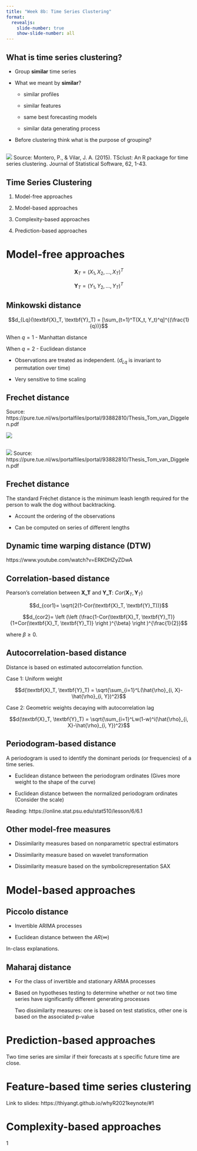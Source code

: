 ```yaml
---
title: "Week 8b: Time Series Clustering"
format:
  revealjs:
    slide-number: true
    show-slide-number: all 
---
```


## What is time series clustering?


- Group **similar** time series

- What we meant by **similar**?

    - similar profiles
    
    - similar features
    
    - same best forecasting models
    
    - similar data generating process
    
- Before clustering think what is the purpose of grouping?

##

![](tclust.png)
Source: Montero, P., & Vilar, J. A. (2015). TSclust: An R package for time series clustering. Journal of Statistical Software, 62, 1-43.


## Time Series Clustering

1. Model-free approaches

2. Model-based approaches

3. Complexity-based approaches

4. Prediction-based approaches

# Model-free approaches

$$\textbf{X}_T = (X_1, X_2, ..., X_T)^T$$

$$\textbf{Y}_T = (Y_1, Y_2, ..., Y_T)^T$$

## Minkowski distance

$$d_{Lq}(\textbf{X}_T, \textbf{Y}_T) = [\sum_{t=1}^T(X_t, Y_t)^q]^{(\frac{1}{q})}$$

When $q=1$ - Manhattan distance

When $q=2$  - Euclidean distance

- Observations are treated as independent. ($d_{Lq}$ is invariant to permutation over time)

- Very sensitive to time scaling 

## Frechet distance

Source: https://pure.tue.nl/ws/portalfiles/portal/93882810/Thesis_Tom_van_Diggelen.pdf

![](fr.png)

##
![](fr.png)
Source: https://pure.tue.nl/ws/portalfiles/portal/93882810/Thesis_Tom_van_Diggelen.pdf

## Frechet distance

The standard Fréchet distance is the minimum leash length required for the person to walk the dog without backtracking. 

- Account the ordering of the observations

- Can be computed on series of different lengths

## Dynamic time warping distance (DTW)

https://www.youtube.com/watch?v=ERKDHZyZDwA 

## Correlation-based distance

Pearson's correlation between $\textbf{X_T}$ and $\textbf{Y_T}$: $Cor(\textbf{X}_T, \textbf{Y}_T)$



$$d_{cor1}= \sqrt{2(1-Cor(\textbf{X}_T, \textbf{Y}_T))}$$

$$d_{cor2}= \left (\left (\frac{1-Cor(\textbf{X}_T, \textbf{Y}_T)}{1+Cor(\textbf{X}_T, \textbf{Y}_T)} \right )^{\beta} \right )^{\frac{1}{2}}$$

where $\beta \geq 0$.

## Autocorrelation-based distance

Distance is based on estimated autocorrelation function.

Case 1: Uniform weight

$$d(\textbf{X}_T, \textbf{Y}_T) = \sqrt{\sum_{i=1}^L(\hat{\rho}_{i, X}-\hat{\rho}_{i, Y})^2}$$

Case 2: Geometric weights decaying with autocorrelation lag

$$d(\textbf{X}_T, \textbf{Y}_T) = \sqrt{\sum_{i=1}^Lw(1-w)^i(\hat{\rho}_{i, X}-\hat{\rho}_{i, Y})^2}$$


## Periodogram-based distance

A periodogram is used to identify the dominant periods (or frequencies) of a time series. 

- Euclidean distance between the periodogram ordinates (Gives more weight to the shape of the curve)

-  Euclidean distance between the normalized periodogram ordinates (Consider the scale)

Reading: https://online.stat.psu.edu/stat510/lesson/6/6.1

## Other model-free measures

- Dissimilarity measures based on nonparametric spectral estimators

- Dissimilarity measure based on wavelet transformation

- Dissimilarity measure based on the symbolicrepresentation SAX


# Model-based approaches

## Piccolo distance

- Invertible ARIMA processes

- Euclidean distance between the $AR(\infty)$

In-class explanations.

## Maharaj distance

- For the class of invertible and stationary ARMA processes

- Based on hypotheses testing to determine whether or not two time series have significantly different generating processes 

    Two dissimilarity measures: one is based on test statistics, other one is based on the associated p-value
    
# Prediction-based approaches

Two time series are similar if their forecasts at s specific future time are close.

# Feature-based time series clustering

Link to slides: https://thiyangt.github.io/whyR2021keynote/#1

# Complexity-based approaches

1